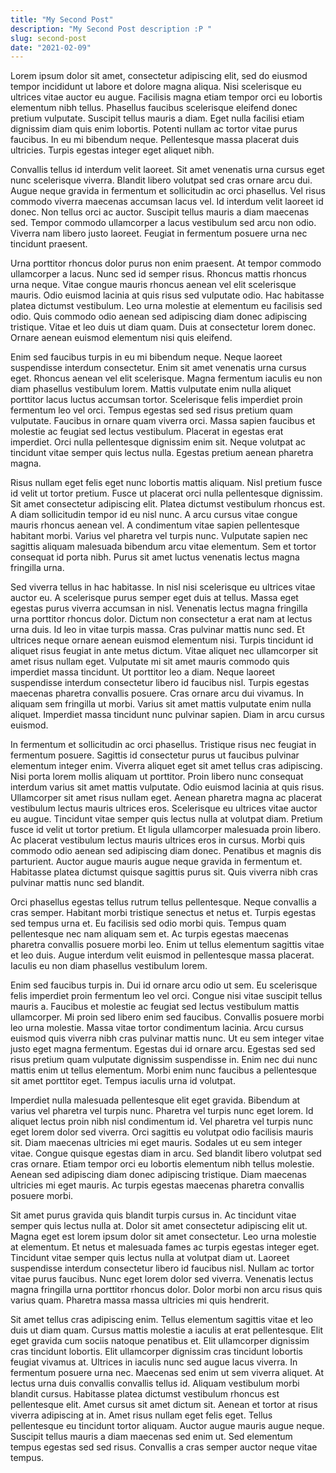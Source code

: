 ```yaml
---
title: "My Second Post"
description: "My Second Post description :P "
slug: second-post
date: "2021-02-09"
---
```


Lorem ipsum dolor sit amet, consectetur adipiscing elit, sed do eiusmod tempor incididunt ut labore et dolore magna aliqua. Nisi scelerisque eu ultrices vitae auctor eu augue. Facilisis magna etiam tempor orci eu lobortis elementum nibh tellus. Phasellus faucibus scelerisque eleifend donec pretium vulputate. Suscipit tellus mauris a diam. Eget nulla facilisi etiam dignissim diam quis enim lobortis. Potenti nullam ac tortor vitae purus faucibus. In eu mi bibendum neque. Pellentesque massa placerat duis ultricies. Turpis egestas integer eget aliquet nibh.

Convallis tellus id interdum velit laoreet. Sit amet venenatis urna cursus eget nunc scelerisque viverra. Blandit libero volutpat sed cras ornare arcu dui. Augue neque gravida in fermentum et sollicitudin ac orci phasellus. Vel risus commodo viverra maecenas accumsan lacus vel. Id interdum velit laoreet id donec. Non tellus orci ac auctor. Suscipit tellus mauris a diam maecenas sed. Tempor commodo ullamcorper a lacus vestibulum sed arcu non odio. Viverra nam libero justo laoreet. Feugiat in fermentum posuere urna nec tincidunt praesent.

Urna porttitor rhoncus dolor purus non enim praesent. At tempor commodo ullamcorper a lacus. Nunc sed id semper risus. Rhoncus mattis rhoncus urna neque. Vitae congue mauris rhoncus aenean vel elit scelerisque mauris. Odio euismod lacinia at quis risus sed vulputate odio. Hac habitasse platea dictumst vestibulum. Leo urna molestie at elementum eu facilisis sed odio. Quis commodo odio aenean sed adipiscing diam donec adipiscing tristique. Vitae et leo duis ut diam quam. Duis at consectetur lorem donec. Ornare aenean euismod elementum nisi quis eleifend.

Enim sed faucibus turpis in eu mi bibendum neque. Neque laoreet suspendisse interdum consectetur. Enim sit amet venenatis urna cursus eget. Rhoncus aenean vel elit scelerisque. Magna fermentum iaculis eu non diam phasellus vestibulum lorem. Mattis vulputate enim nulla aliquet porttitor lacus luctus accumsan tortor. Scelerisque felis imperdiet proin fermentum leo vel orci. Tempus egestas sed sed risus pretium quam vulputate. Faucibus in ornare quam viverra orci. Massa sapien faucibus et molestie ac feugiat sed lectus vestibulum. Placerat in egestas erat imperdiet. Orci nulla pellentesque dignissim enim sit. Neque volutpat ac tincidunt vitae semper quis lectus nulla. Egestas pretium aenean pharetra magna.

Risus nullam eget felis eget nunc lobortis mattis aliquam. Nisl pretium fusce id velit ut tortor pretium. Fusce ut placerat orci nulla pellentesque dignissim. Sit amet consectetur adipiscing elit. Platea dictumst vestibulum rhoncus est. A diam sollicitudin tempor id eu nisl nunc. A arcu cursus vitae congue mauris rhoncus aenean vel. A condimentum vitae sapien pellentesque habitant morbi. Varius vel pharetra vel turpis nunc. Vulputate sapien nec sagittis aliquam malesuada bibendum arcu vitae elementum. Sem et tortor consequat id porta nibh. Purus sit amet luctus venenatis lectus magna fringilla urna.

Sed viverra tellus in hac habitasse. In nisl nisi scelerisque eu ultrices vitae auctor eu. A scelerisque purus semper eget duis at tellus. Massa eget egestas purus viverra accumsan in nisl. Venenatis lectus magna fringilla urna porttitor rhoncus dolor. Dictum non consectetur a erat nam at lectus urna duis. Id leo in vitae turpis massa. Cras pulvinar mattis nunc sed. Et ultrices neque ornare aenean euismod elementum nisi. Turpis tincidunt id aliquet risus feugiat in ante metus dictum. Vitae aliquet nec ullamcorper sit amet risus nullam eget. Vulputate mi sit amet mauris commodo quis imperdiet massa tincidunt. Ut porttitor leo a diam. Neque laoreet suspendisse interdum consectetur libero id faucibus nisl. Turpis egestas maecenas pharetra convallis posuere. Cras ornare arcu dui vivamus. In aliquam sem fringilla ut morbi. Varius sit amet mattis vulputate enim nulla aliquet. Imperdiet massa tincidunt nunc pulvinar sapien. Diam in arcu cursus euismod.

In fermentum et sollicitudin ac orci phasellus. Tristique risus nec feugiat in fermentum posuere. Sagittis id consectetur purus ut faucibus pulvinar elementum integer enim. Viverra aliquet eget sit amet tellus cras adipiscing. Nisi porta lorem mollis aliquam ut porttitor. Proin libero nunc consequat interdum varius sit amet mattis vulputate. Odio euismod lacinia at quis risus. Ullamcorper sit amet risus nullam eget. Aenean pharetra magna ac placerat vestibulum lectus mauris ultrices eros. Scelerisque eu ultrices vitae auctor eu augue. Tincidunt vitae semper quis lectus nulla at volutpat diam. Pretium fusce id velit ut tortor pretium. Et ligula ullamcorper malesuada proin libero. Ac placerat vestibulum lectus mauris ultrices eros in cursus. Morbi quis commodo odio aenean sed adipiscing diam donec. Penatibus et magnis dis parturient. Auctor augue mauris augue neque gravida in fermentum et. Habitasse platea dictumst quisque sagittis purus sit. Quis viverra nibh cras pulvinar mattis nunc sed blandit.

Orci phasellus egestas tellus rutrum tellus pellentesque. Neque convallis a cras semper. Habitant morbi tristique senectus et netus et. Turpis egestas sed tempus urna et. Eu facilisis sed odio morbi quis. Tempus quam pellentesque nec nam aliquam sem et. Ac turpis egestas maecenas pharetra convallis posuere morbi leo. Enim ut tellus elementum sagittis vitae et leo duis. Augue interdum velit euismod in pellentesque massa placerat. Iaculis eu non diam phasellus vestibulum lorem.

Enim sed faucibus turpis in. Dui id ornare arcu odio ut sem. Eu scelerisque felis imperdiet proin fermentum leo vel orci. Congue nisi vitae suscipit tellus mauris a. Faucibus et molestie ac feugiat sed lectus vestibulum mattis ullamcorper. Mi proin sed libero enim sed faucibus. Convallis posuere morbi leo urna molestie. Massa vitae tortor condimentum lacinia. Arcu cursus euismod quis viverra nibh cras pulvinar mattis nunc. Ut eu sem integer vitae justo eget magna fermentum. Egestas dui id ornare arcu. Egestas sed sed risus pretium quam vulputate dignissim suspendisse in. Enim nec dui nunc mattis enim ut tellus elementum. Morbi enim nunc faucibus a pellentesque sit amet porttitor eget. Tempus iaculis urna id volutpat.

Imperdiet nulla malesuada pellentesque elit eget gravida. Bibendum at varius vel pharetra vel turpis nunc. Pharetra vel turpis nunc eget lorem. Id aliquet lectus proin nibh nisl condimentum id. Vel pharetra vel turpis nunc eget lorem dolor sed viverra. Orci sagittis eu volutpat odio facilisis mauris sit. Diam maecenas ultricies mi eget mauris. Sodales ut eu sem integer vitae. Congue quisque egestas diam in arcu. Sed blandit libero volutpat sed cras ornare. Etiam tempor orci eu lobortis elementum nibh tellus molestie. Aenean sed adipiscing diam donec adipiscing tristique. Diam maecenas ultricies mi eget mauris. Ac turpis egestas maecenas pharetra convallis posuere morbi.

Sit amet purus gravida quis blandit turpis cursus in. Ac tincidunt vitae semper quis lectus nulla at. Dolor sit amet consectetur adipiscing elit ut. Magna eget est lorem ipsum dolor sit amet consectetur. Leo urna molestie at elementum. Et netus et malesuada fames ac turpis egestas integer eget. Tincidunt vitae semper quis lectus nulla at volutpat diam ut. Laoreet suspendisse interdum consectetur libero id faucibus nisl. Nullam ac tortor vitae purus faucibus. Nunc eget lorem dolor sed viverra. Venenatis lectus magna fringilla urna porttitor rhoncus dolor. Dolor morbi non arcu risus quis varius quam. Pharetra massa massa ultricies mi quis hendrerit.

Sit amet tellus cras adipiscing enim. Tellus elementum sagittis vitae et leo duis ut diam quam. Cursus mattis molestie a iaculis at erat pellentesque. Elit eget gravida cum sociis natoque penatibus et. Elit ullamcorper dignissim cras tincidunt lobortis. Elit ullamcorper dignissim cras tincidunt lobortis feugiat vivamus at. Ultrices in iaculis nunc sed augue lacus viverra. In fermentum posuere urna nec. Maecenas sed enim ut sem viverra aliquet. At lectus urna duis convallis convallis tellus id. Aliquam vestibulum morbi blandit cursus. Habitasse platea dictumst vestibulum rhoncus est pellentesque elit. Amet cursus sit amet dictum sit. Aenean et tortor at risus viverra adipiscing at in. Amet risus nullam eget felis eget. Tellus pellentesque eu tincidunt tortor aliquam. Auctor augue mauris augue neque. Suscipit tellus mauris a diam maecenas sed enim ut. Sed elementum tempus egestas sed sed risus. Convallis a cras semper auctor neque vitae tempus.
